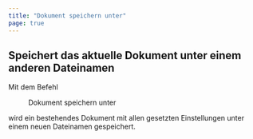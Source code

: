 ```yaml
---
title: "Dokument speichern unter"
page: true
---
```

## Speichert das aktuelle Dokument unter einem anderen Dateinamen

Mit dem Befehl  <Menu>Dokument speichern unter </Menu>  wird ein bestehendes Dokument mit allen gesetzten Einstellungen unter einem neuen Dateinamen gespeichert.
